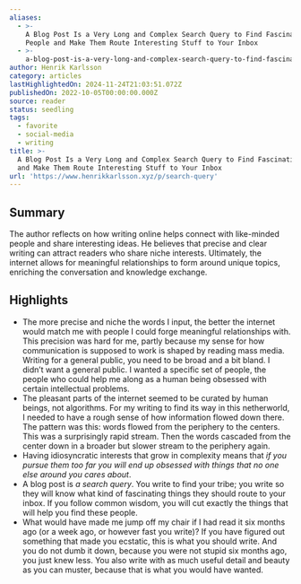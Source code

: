 ```yaml
---
aliases:
  - >-
    A Blog Post Is a Very Long and Complex Search Query to Find Fascinating
    People and Make Them Route Interesting Stuff to Your Inbox
  - >-
    a-blog-post-is-a-very-long-and-complex-search-query-to-find-fascinating-people-and-make-them-route-interesting-stuff-to-your-inbox
author: Henrik Karlsson
category: articles
lastHighlightedOn: 2024-11-24T21:03:51.072Z
publishedOn: 2022-10-05T00:00:00.000Z
source: reader
status: seedling
tags:
  - favorite
  - social-media
  - writing
title: >-
  A Blog Post Is a Very Long and Complex Search Query to Find Fascinating People
  and Make Them Route Interesting Stuff to Your Inbox
url: 'https://www.henrikkarlsson.xyz/p/search-query'
---
```

## Summary

The author reflects on how writing online helps connect with like-minded people and share interesting ideas. He believes that precise and clear writing can attract readers who share niche interests. Ultimately, the internet allows for meaningful relationships to form around unique topics, enriching the conversation and knowledge exchange.

## Highlights

- The more precise and niche the words I input, the better the internet would match me with people I could forge meaningful relationships with. This precision was hard for me, partly because my sense for how communication is supposed to work is shaped by reading mass media. Writing for a general public, you need to be broad and a bit bland. I didn’t want a general public. I wanted a specific set of people, the people who could help me along as a human being obsessed with certain intellectual problems.
- The pleasant parts of the internet seemed to be curated by human beings, not algorithms. For my writing to find its way in this netherworld, I needed to have a rough sense of how information flowed down there. The pattern was this: words flowed from the periphery to the centers. This was a surprisingly rapid stream. Then the words cascaded from the center down in a broader but slower stream to the periphery again.
- Having idiosyncratic interests that grow in complexity means that _if you pursue_ _them too far you will end up obsessed with things that no one else around you cares about_.
- A blog post is _a search query_. You write to find your tribe; you write so they will know what kind of fascinating things they should route to your inbox. If you follow common wisdom, you will cut exactly the things that will help you find these people.
- What would have made me jump off my chair if I had read it six months ago (or a week ago, or however fast you write)? If you have figured out something that made you ecstatic, this is what you should write. And you do not dumb it down, because you were not stupid six months ago, you just knew less. You also write with as much useful detail and beauty as you can muster, because that is what you would have wanted.
